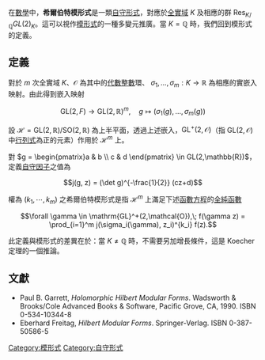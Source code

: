 在[[數學|數學]]中，'''希爾伯特模形式'''是一類[[自守形式|自守形式]]，對應於[[全實域|全實域]] <math>K</math> 及相應的群 <math>\mathrm{Res}_{K/\mathbb{Q}} GL(2)_K</math>。這可以視作[[模形式|模形式]]的一種多變元推廣。當 <math>K=\mathbb{Q}</math> 時，我們回到模形式的定義。

==定義==
對於 <math>m</math> 次全實域 <math>K</math>、<math>\mathcal{O}</math> 為其中的[[代數整數|代數整數]]環、 <math>\sigma_1, \ldots, \sigma_m: K \to \mathbb{R}</math> 為相應的實嵌入映射。由此得到嵌入映射
:<math>\mathrm{GL}(2,F) \to \mathrm{GL}(2,\mathbb{R})^m, \quad g \mapsto (\sigma_1(g),\ldots,\sigma_m(g))</math>

設 <math>\mathcal{H} = \mathrm{GL}(2,\mathbb{R})/\mathrm{SO}(2,\mathbb{R})</math> 為上半平面，透過上述嵌入，<math>\mathrm{GL}^+(2,\mathcal{O})</math>（指 <math>\mathrm{GL}(2,\mathcal{O})</math> 中[[行列式|行列式]]為正的元素）作用於 <math>\mathcal{H}^m</math> 上。

對 <math>g = \begin{pmatrix}a & b \\ c & d \end{pmatrix} \in GL(2,\mathbb{R})</math>，定義[[自守因子|自守因子]]之值為
:<math> j(g, z) = (\det g)^{-\frac{1}{2}} (cz+d)
</math>

權為 <math>(k_1, \cdots, k_m)</math> 之希爾伯特模形式是指 <math>\mathcal{H}^m</math> 上滿足下述[[函數方程|函數方程]]的[[全純函數|全純函數]]
:<math>
\forall \gamma \in \mathrm{GL}^+(2,\mathcal{O}),\; f(\gamma z) = \prod_{i=1}^m j(\sigma_i(\gamma), z_i)^{k_i} f(z).
</math>

此定義與模形式的差異在於：當 <math>K \neq \mathbb{Q}</math> 時，不需要另加增長條件，這是 Koecher 定理的一個推論。

==文獻==
* Paul B. Garrett, ''Holomorphic Hilbert Modular Forms''.  Wadsworth & Brooks/Cole Advanced Books & Software, Pacific Grove, CA, 1990. ISBN 0-534-10344-8
* Eberhard Freitag, ''Hilbert Modular Forms''. Springer-Verlag. ISBN 0-387-50586-5 

[[Category:模形式|Category:模形式]]
[[Category:自守形式|Category:自守形式]]